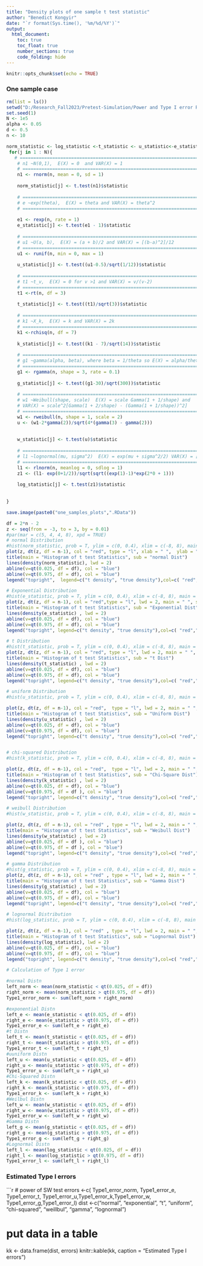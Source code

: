 ---
title: "Density plots of one sample t test statistic"
author: "Benedict Kongyir"
date: "`r format(Sys.time(), '%m/%d/%Y')`"
output: 
  html_document:
    toc: true
    toc_float: true
    number_sections: true
    code_folding: hide
---

```{r setup, include=FALSE}
knitr::opts_chunk$set(echo = TRUE)
```

### One sample case

```{r}
rm(list = ls())
setwd("D:/Research_Fall2023/Pretest-Simulation/Power and Type I error Rate/Rmarkdown")
set.seed(1)
N <- 1e5
alpha <- 0.05
d <- 0.5
n <- 10
```


```{r}
norm_statistic <- log_statistic <-t_statistic <- u_statistic<-e_statistic <- k_statistic <-g_statistic <- w_statistic <- NULL
 for(j in 1 : N){
   # ===============================================================================================
    # n1 ~N(0,1),  E(X) = 0  and VAR(X) = 1
    # ===============================================================================================
    n1 <- rnorm(n, mean = 0, sd = 1)
    
    norm_statistic[j] <- t.test(n1)$statistic
    
    # ===============================================================================================
    # e ~exp(theta),  E(X) = theta and VAR(X) = theta^2
    # ===============================================================================================
    
    e1 <- rexp(n, rate = 1)
    e_statistic[j] <- t.test(e1 - 1)$statistic
    
    # ===============================================================================================
    # u1 ~U(a, b),  E(X) = (a + b)/2 and VAR(X) = [(b-a)^2]/12
    # ===============================================================================================
    u1 <- runif(n, min = 0, max = 1)
    
    u_statistic[j] <- t.test((u1-0.5)/sqrt(1/12))$statistic
    
    # ===============================================================================================
    # t1 ~t_v,  E(X) = 0 for v >1 and VAR(X) = v/(v-2)
    # ===============================================================================================
    t1 <-rt(n, df = 3) 
    
    t_statistic[j] <- t.test((t1)/sqrt(3))$statistic
    
    # ===============================================================================================
    # k1 ~X_k,  E(X) = k and VAR(X) = 2k
    # ===============================================================================================
    k1 <-rchisq(n, df = 7) 
    
    k_statistic[j] <- t.test((k1 - 7)/sqrt(14))$statistic
    
    # ===============================================================================================
    # g1 ~gamma(alpha, beta), where beta = 1/theta so E(X) = alpha/theta and VAR(X) = alpha/(theta)^2
    # ===============================================================================================
    g1 <- rgamma(n, shape = 3, rate = 0.1) 
    
    g_statistic[j] <- t.test((g1-30)/sqrt(300))$statistic
    
    # ===============================================================================================
    # w1 ~Weibull(shape, scale)  E(X) = scale Gamma(1 + 1/shape) and 
    # VAR(X) = scale^2[Gamma(1 + 2/shape) - (Gamma(1 + 1/shape))^2]
    # ===============================================================================================
    w1 <- rweibull(n, shape = 1, scale = 2) 
    u <- (w1-2*gamma(2))/sqrt(4*(gamma(3) - gamma(2)))
    
    
    w_statistic[j] <- t.test(u)$statistic
      
    # ===================================================================================================
    # l1 ~lognormal(mu, sigma^2)  E(X) = exp(mu + sigma^2/2) VAR(X) = [exp(sigma^2)-1]exp(2mu + sigma^2)
    # ===================================================================================================
    l1 <- rlnorm(n, meanlog = 0, sdlog = 1)
    z1 <- (l1- exp(0+1/2))/sqrt(sqrt((exp(1)-1)*exp(2*0 + 1)))
    
    log_statistic[j] <- t.test(z1)$statistic
    
  
}
```


```{r}
save.image(paste0("one_samples_plots",".RData"))
```

```{r}
df = 2*n - 2
z <- seq(from = -3, to = 3, by = 0.01)
#par(mar = c(5, 4, 4, 8), xpd = TRUE)
# normal Distribution
#hist(norm_statistic, prob = T, ylim = c(0, 0.4), xlim = c(-8, 8), main = " ", sub = " ")
plot(z, dt(z, df = n-1), col = "red", type = "l", xlab = " ",  ylab = "Density",  lwd = 2, main = " ", sub = " ")
title(main = "Histogram of t test Statistics", sub = "normal Dist")
lines(density(norm_statistic), lwd = 2)
abline(v=qt(0.025, df = df), col = "blue")
abline(v=qt(0.975, df = df), col = "blue")
legend("topright",  legend=c("t density", "true density"),col=c( "red","black"), lty =1 ,cex = 0.5)

# Exponential Distribution
#hist(e_statistic, prob = T, ylim = c(0, 0.4), xlim = c(-8, 8), main = " ", sub = " ")
plot(z, dt(z, df = n-1), col = "red",type = "l", lwd = 2, main = " ", sub = " " , xlab = " ",  ylab = "Density")
title(main = "Histogram of t test Statistics", sub = "Exponential Dist")
lines(density(e_statistic) , lwd = 2)
abline(v=qt(0.025, df = df), col = "blue")
abline(v=qt(0.975, df = df), col = "blue")
legend("topright", legend=c("t density", "true density"),col=c( "red","black"), lty =1,cex = 0.5)

# t Distribution
#hist(t_statistic, prob = T, ylim = c(0, 0.4), xlim = c(-8, 8), main = " ", sub = " ")
plot(z, dt(z, df = n-1), col = "red", type = "l", lwd = 2, main = " ", sub = " " , xlab = " ",  ylab = "Density")
title(main = "Histogram of t test Statistics", sub = "t Dist")
lines(density(t_statistic) , lwd = 2)
abline(v=qt(0.025, df = df), col = "blue")
abline(v=qt(0.975, df = df), col = "blue")
legend("topright", legend=c("t density", "true density"),col=c( "red","black"), lty =1,cex = 0.5)

# uniform Distribution
#hist(u_statistic, prob = T, ylim = c(0, 0.4), xlim = c(-8, 8), main = " ", sub = " ")

plot(z, dt(z, df = n-1), col = "red",  type = "l", lwd = 2, main = " ", sub = " " , xlab = " ",  ylab = "Density")
title(main = "Histogram of t test Statistics", sub = "Uniform Dist")
lines(density(u_statistic) , lwd = 2)
abline(v=qt(0.025, df = df), col = "blue")
abline(v=qt(0.975, df = df), col = "blue")
legend("topright", legend=c("t density", "true density"),col=c( "red","black"), lty =1,cex = 0.5)


# chi-squared Distribution
#hist(k_statistic, prob = T, ylim = c(0, 0.4), xlim = c(-8, 8), main = " ", sub = " ")

plot(z, dt(z, df = n-1), col = "red",  type = "l", lwd = 2, main = " ", sub = " " , xlab = " ",  ylab = "Density")
title(main = "Histogram of t test Statistics", sub = "Chi-Square Dist")
lines(density(k_statistic) , lwd = 2)
abline(v=qt(0.025, df = df), col = "blue")
abline(v=qt(0.975, df = df ), col = "blue")
legend("topright", legend=c("t density", "true density"),col=c( "red","black"), lty =1,cex = 0.5)

# weibull Distribution
#hist(w_statistic, prob = T, ylim = c(0, 0.4), xlim = c(-8, 8), main = " ", sub = " ")

plot(z, dt(z, df = n-1), col = "red" , type = "l", lwd = 2, main = " ", sub = " " , xlab = " ",  ylab = "Density")
title(main = "Histogram of t test Statistics", sub = "Weibull Dist")
lines(density(w_statistic) , lwd = 2)
abline(v=qt(0.025, df = df ), col = "blue")
abline(v=qt(0.975, df = df ), col = "blue")
legend("topright", legend=c("t density", "true density"),col=c( "red","black"), lty =1,cex = 0.5)

# gamma Distribution
#hist(g_statistic, prob = T, ylim = c(0, 0.4), xlim = c(-8, 8), main = " ", sub = " ")
plot(z, dt(z, df = n-1), col = "red" , type = "l", lwd = 2, main = " ", sub = " " , xlab = " ",  ylab = "Density")
title(main = "Histogram of t test Statistics", sub = "Gamma Dist")
lines(density(g_statistic) , lwd = 2)
abline(v=qt(0.025, df = df), col = "blue")
abline(v=qt(0.975, df = df), col = "blue")
legend("topright", legend=c("t density", "true density"),col=c( "red","black"), lty =1,cex = 0.5)

# lognormal Distribution
#hist(log_statistic, prob = T, ylim = c(0, 0.4), xlim = c(-8, 8), main = " ", sub = " ")

plot(z, dt(z, df = n-1), col = "red" , type = "l", lwd = 2, main = " ", sub = " " , xlab = " ",  ylab = "Density")
title(main = "Histogram of t test Statistics", sub = "Lognormal Dist")
lines(density(log_statistic), lwd = 2)
abline(v=qt(0.025, df = df), col = "blue")
abline(v=qt(0.975, df = df), col = "blue")
legend("topright", legend=c("t density", "true density"),col=c( "red","black"), lty =1,cex = 0.5)

```

```{r}
# Calculation of Type 1 error

#normal Distn
left_norm <- mean(norm_statistic < qt(0.025, df = df))
right_norm <- mean(norm_statistic > qt(0.975, df = df))
Type1_error_norm <- sum(left_norm + right_norm)

#exponential Distn
left_e <- mean(e_statistic < qt(0.025, df = df))
right_e <- mean(e_statistic > qt(0.975, df = df))
Type1_error_e <- sum(left_e + right_e)
#t Distn
left_t <- mean(t_statistic < qt(0.025, df = df))
right_t <- mean(t_statistic > qt(0.975, df = df))
Type1_error_t <- sum(left_t + right_t)
#uuniform Distn
left_u <- mean(u_statistic < qt(0.025, df = df))
right_u <- mean(u_statistic > qt(0.975, df = df))
Type1_error_u <- sum(left_u + right_u)
#Chi-Squared Distn
left_k <- mean(k_statistic < qt(0.025, df = df))
right_k <- mean(k_statistic > qt(0.975, df = df))
Type1_error_k <- sum(left_k + right_k)
#Weilbul Distn
left_w <- mean(w_statistic < qt(0.025, df = df))
right_w <- mean(w_statistic > qt(0.975, df = df))
Type1_error_w <- sum(left_w + right_w)
#Gamma Distn
left_g <- mean(g_statistic < qt(0.025, df = df))
right_g <- mean(g_statistic > qt(0.975, df = df))
Type1_error_g <- sum(left_g + right_g)
#Lognormal Distn
left_l <- mean(log_statistic < qt(0.025, df = df))
right_l <- mean(log_statistic > qt(0.975, df = df))
Type1_error_l <- sum(left_l + right_l)
```

### Estimated Type I errors

```{r}
# power of SW test
errors <-c( Type1_error_norm, Type1_error_e, Type1_error_t, Type1_error_u,Type1_error_k,Type1_error_w, Type1_error_g,Type1_error_l)
dist <-c("normal", "exponential", "t", "uniform", "chi-squared", "weillbul", "gamma", "lognormal")

# put data in a table
kk <- data.frame(dist, errors)
knitr::kable(kk, caption = "Estimated Type I errors")
